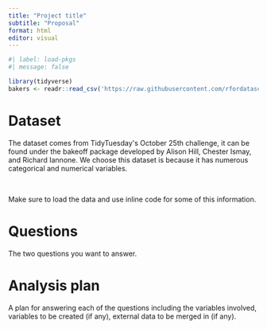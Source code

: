 ```yaml
---
title: "Project title"
subtitle: "Proposal"
format: html
editor: visual
---
```


```r
#| label: load-pkgs
#| message: false

library(tidyverse)
bakers <- readr::read_csv('https://raw.githubusercontent.com/rfordatascience/tidytuesday/master/data/2022/2022-10-25/bakers.csv')

```

# Dataset

The dataset comes from TidyTuesday\'s October 25th challenge, it can be found under the bakeoff package developed by Alison Hill, Chester Ismay, and Richard Iannone. We choose this dataset is because it has numerous categorical and numerical variables. 

\

Make sure to load the data and use inline code for some of this information.

# Questions

The two questions you want to answer.

# Analysis plan

A plan for answering each of the questions including the variables involved, variables to be created (if any), external data to be merged in (if any).
